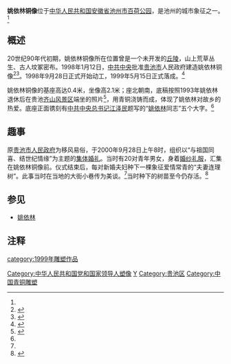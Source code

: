 {{Infobox monument
|monument_name = 姚依林铜像
|native_name   = 
|image         = File:The Statue of William Yao Yilin.jpg
|caption       = 姚依林铜像正面
|location      = {{PRC}}[[安徽省|安徽省]][[池州市|池州市]][[百荷公园|百荷公园]]
|designer      = [[中央美术学院|中央美术学院]]
|type          = [[雕像|雕像]]
|material      = [[青铜|青铜]]
|length        ={{Convert|3.9|m|ft}}
|width         ={{Convert|5.0|m|ft}}
|height        = {{Convert|2.5|m|ft}}
|begin         = 1998年9月28日
|complete      = 1999年4月23日
|open          = 1999年5月15日
|dedicated_to  = 姚依林
|map_image     =
|map_caption   =
|map_width     =
|coordinates   = {{Coordinates|30.667638|N|117.487252|E|display=title}}
|lat           =
|long          =
|extra         = 
}}
{{文物保护单位
| 级别 = 市级
| Cat = 池州重点文物保护单位
| 省区市 = 安徽省池州市贵池区
| 图片 = 
| 名称 = 姚依林铜像
| 编号 = 15（池州市保护单位）
|市/县名 = 池州
| 分类 = 近现代重要史迹及代表性建筑
| 时代 = 1999年
| 所在 = [[池州市|池州市]][[贵池区|贵池区]][[百荷公园|百荷公园]]
| 登录 = 2011年12月
}}
'''姚依林铜像'''位于[[中华人民共和国|中华人民共和国]][[安徽省|安徽省]][[池州市|池州市]][[百荷公园|百荷公园]]，是池州的城市象征之一。<ref name=":0" />

== 概述 ==
20世纪90年代初期，姚依林铜像所在位置曾是一个未开发的[[丘陵|丘陵]]，山上荒草丛生、古人坟冢密布。1998年1月12日，[[中共中央|中共中央]]批准[[贵池市|贵池市]]人民政府建造姚依林铜像<ref> {{Cite book | author = 李剑军 | title = 《池州市志（第一册）》 | location =  | publisher = 方志出版社 | date = 2016.12 | pages = 103 | ISBN =  978-7-5144-1933-7 | accessdate =  | url =  | language = zh-hans | quote =  }} </ref><ref>{{Cite web|title=池州70年大事记——1998年-池州市人民政府|url=http://www.chizhou.gov.cn/News/show/506201.html|access-date=2021-08-23|work=www.chizhou.gov.cn|archive-date=2021-08-23|archive-url=https://web.archive.org/web/20210823140033/http://www.chizhou.gov.cn/News/show/506201.html|dead-url=no}}</ref>。1998年9月28日正式开始动工，1999年5月15日正式落成。<ref name=":1"> {{Cite book | author = 胡胜利 | work = 《贵池市志（1988-2000）》 | location =合肥  | publisher = 黄山书社 | date = 2009-08-01 | pages = 304 | ISBN = 978-7-5461-0502-4 | accessdate =  | url =  | language = zh-hans| title=第九章 社会服务业 第一章 旅游 第三节 名胜古迹| quote =  }} </ref>

姚依林铜像的基座高达0.4米，坐像高2.1米；座北朝南，底稿按照1993年姚依林退休后在贵池[[齐山风景区|齐山风景区]]端坐的照片<ref name=":0"> {{Cite book | author = 李剑军 | title = 《池州市志（第三册）》 | location =  | publisher = 方志出版社 | date = 2016.12 | pages = 843 | ISBN =  978-7-5144-1933-7 | accessdate =  | url =  | language = zh-hans | quote =  }} </ref>，用青铜浇铸而成，体现了姚依林对故乡的热爱。底座正面镌刻有[[中共中央总书记|中共中央总书记]][[江泽民|江泽民]]题写的“[[姚依林|姚依林]]同志”五个大字。<ref name=":1" />

==趣事==
原[[池州市贵池区人民政府|贵池市人民政府]]为移风易俗，于2000年9月28日上午8时，组织以“与祖国同喜、结世纪情缘”为主题的[[集体婚礼|集体婚礼]]。当时有20对青年男女，身着[[新娘服|婚纱礼服]]，汇集在姚依林铜像前。仪式结束后，每对新婚夫妇种下一棵象征爱情常青的“夫妻连理树”。此事当时在当地的大街小巷传为美谈。<ref name=":2" />当时种下的树苗至今仍存活。<ref name=":2"> {{Cite book | author = 胡胜利 | work = 《贵池市志（1988-2000）》 | location =合肥  | publisher = 黄山书社 | date = 2009-08-01 | pages =581 | ISBN = 978-7-5461-0502-4 | accessdate =  | url =  | language = zh-hans| title=第二十篇 社会 第三章 精神文明建设 第四节 文明新风| quote =  }} </ref>
== 参见 ==
* [[姚依林|姚依林]]

== 注释 ==
{{Reflist|25em}}

[[Category:中华人民共和国党和国家领导人塑像|Category:中华人民共和国党和国家领导人塑像]]
[[Category:池州文物保护单位|Y]]
[[Category:贵池区|Category:贵池区]]
[[Category:中国青铜雕塑|Category:中国青铜雕塑]]
[[category:1999年雕塑作品|category:1999年雕塑作品]]